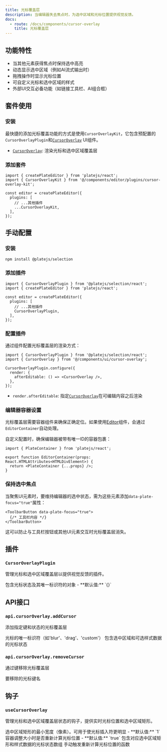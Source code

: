 ```yaml
---
title: 光标覆盖层
description: 当编辑器失去焦点时，为选中区域和光标位置提供视觉反馈。
docs:
  - route: /docs/components/cursor-overlay
    title: 光标覆盖层
---
```


<ComponentPreview name="cursor-overlay-demo" />

<PackageInfo>

## 功能特性

- 当其他元素获得焦点时保持选中高亮
- 动态显示选中区域（例如AI流式输出时）
- 拖拽操作时显示光标位置
- 可自定义光标和选中区域的样式
- 外部UI交互必备功能（如链接工具栏、AI组合框）

</PackageInfo>

## 套件使用

<Steps>

### 安装

最快捷的添加光标覆盖功能的方式是使用`CursorOverlayKit`，它包含预配置的`CursorOverlayPlugin`和[`CursorOverlay`](/docs/components/cursor-overlay) UI组件。

<ComponentSource name="cursor-overlay-kit" />

- [`CursorOverlay`](/docs/components/cursor-overlay): 渲染光标和选中区域覆盖层

### 添加套件

```tsx
import { createPlateEditor } from 'platejs/react';
import { CursorOverlayKit } from '@/components/editor/plugins/cursor-overlay-kit';

const editor = createPlateEditor({
  plugins: [
    // ...其他插件
    ...CursorOverlayKit,
  ],
});
```

</Steps>

## 手动配置

<Steps>

### 安装

```bash
npm install @platejs/selection
```

### 添加插件

```tsx
import { CursorOverlayPlugin } from '@platejs/selection/react';
import { createPlateEditor } from 'platejs/react';

const editor = createPlateEditor({
  plugins: [
    // ...其他插件
    CursorOverlayPlugin,
  ],
});
```

### 配置插件

通过组件配置光标覆盖层的渲染方式：

```tsx
import { CursorOverlayPlugin } from '@platejs/selection/react';
import { CursorOverlay } from '@/components/ui/cursor-overlay';

CursorOverlayPlugin.configure({
  render: {
    afterEditable: () => <CursorOverlay />,
  },
});
```

- `render.afterEditable`: 指定[`CursorOverlay`](/docs/components/cursor-overlay)在可编辑内容之后渲染

### 编辑器容器设置

光标覆盖层需要容器组件来确保正确定位。如果使用[Editor](/docs/components/editor)组件，会通过`EditorContainer`自动处理。

自定义配置时，确保编辑器被带有唯一ID的容器包裹：

```tsx
import { PlateContainer } from 'platejs/react';

export function EditorContainer(props: React.HTMLAttributes<HTMLDivElement>) {
  return <PlateContainer {...props} />;
}
```

### 保持选中焦点

当聚焦UI元素时，要维持编辑器的选中状态，需为这些元素添加`data-plate-focus="true"`属性：

```tsx
<ToolbarButton data-plate-focus="true">
  {/* 工具栏内容 */}
</ToolbarButton>
```

这可以防止与工具栏按钮或其他UI元素交互时光标覆盖层消失。

</Steps>

## 插件

### `CursorOverlayPlugin`

管理光标和选中区域覆盖层以提供视觉反馈的插件。

<API name="CursorOverlayPlugin">
<APIOptions>
  <APIItem name="cursors" type="Record<string, CursorState<CursorData>>">
    包含光标状态及其唯一标识符的对象
    - **默认值:** `{}`
  </APIItem>
</APIOptions>
</API>

## API接口

### `api.cursorOverlay.addCursor`

添加指定键和状态的光标覆盖层

<API name="addCursor">
<APIParameters>
  <APIItem name="key" type="string">
    光标的唯一标识符（如'blur'、'drag'、'custom'）
  </APIItem>
  <APIItem name="cursor" type="CursorState<CursorData>">
    包含选中区域和可选样式数据的光标状态
  </APIItem>
</APIParameters>
</API>

### `api.cursorOverlay.removeCursor`

通过键移除光标覆盖层

<API name="removeCursor">
<APIParameters>
  <APIItem name="key" type="string">
    要移除的光标键名
  </APIItem>
</APIParameters>
</API>

## 钩子

### `useCursorOverlay`

管理光标和选中区域覆盖层状态的钩子，提供实时光标位置和选中区域矩形。

<API name="useCursorOverlay">
<APIOptions type="object">
  <APIItem name="minSelectionWidth" type="number" optional>
    选中区域矩形的最小宽度（像素）。可用于使光标插入符更明显
    - **默认值:** `1`
  </APIItem>
  <APIItem name="refreshOnResize" type="boolean" optional>
    容器调整大小时是否重新计算光标位置
    - **默认值:** `true`
  </APIItem>
</APIOptions>

<APIReturns type="object">
  <APIItem name="cursors" type="CursorOverlayState<TCursorData>[]">
    包含对应选中区域矩形和样式数据的光标状态数组
  </APIItem>
  <APIItem name="refresh" type="() => void">
    手动触发重新计算光标位置的函数
  </APIItem>
</APIReturns>
</API>
